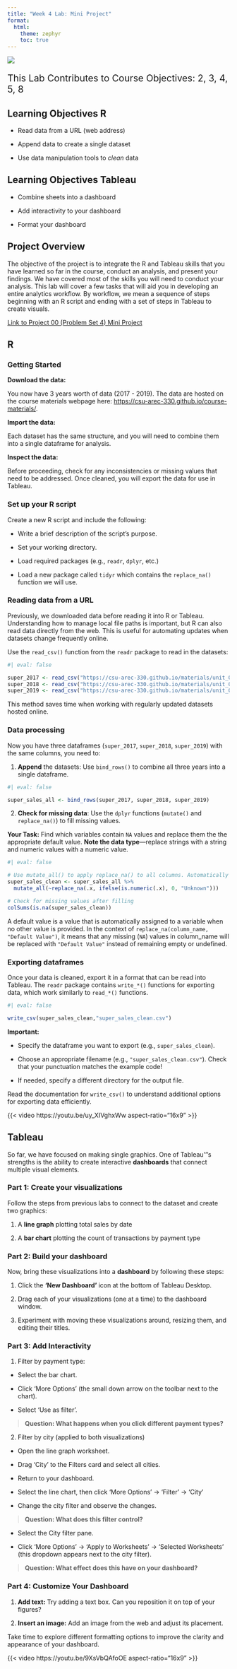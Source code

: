 ```yaml
---
title: "Week 4 Lab: Mini Project"
format: 
  html:
    theme: zephyr
    toc: true
---
```



![](includes/digital-transformation.jpg)

::: {style="font-size: 1.5em"}
This Lab Contributes to Course Objectives: 2, 3, 4, 5, 8
:::

## Learning Objectives R

- Read data from a URL (web address)

- Append data to create a single dataset

- Use data manipulation tools to *clean* data

## Learning Objectives Tableau

- Combine sheets into a dashboard

- Add interactivity to your dashboard

- Format your dashboard

## Project Overview

The objective of the project is to integrate the R and Tableau skills that you have learned so far in the course, conduct an analysis, and present your findings. We have covered most of the skills you will need to conduct your analysis.  This lab will cover a few tasks that will aid you in developing an entire analytics workflow.  By workflow, we mean a sequence of steps beginning with an R script and ending with a set of steps in Tableau to create visuals. 

[Link to Project 00 (Problem Set 4) Mini Project](https://csu-arec-330.github.io/materials/unit_00/week_04/ps4.html)

## R 

### Getting Started

**Download the data:** 

You now have 3 years worth of data (2017 - 2019). The data are hosted on the course materials webpage here: <https://csu-arec-330.github.io/course-materials/>.  

**Import the data:** 

Each dataset has the same structure, and you will need to combine them into a single dataframe for analysis.

**Inspect the data:** 

Before proceeding, check for any inconsistencies or missing values that need to be addressed. Once cleaned, you will export the data for use in Tableau.

### Set up your R script

Create a new R script and include the following:

- Write a brief description of the script's purpose.

- Set your working directory.

- Load required packages (e.g., `readr`, `dplyr`, etc.)

- Load a new package called `tidyr` which contains the `replace_na()` function we will use.

### Reading data from a URL

Previously, we downloaded data before reading it into R or Tableau. Understanding how to manage local file paths is important, but R can also read data directly from the web. This is useful for automating updates when datasets change frequently online.

Use the `read_csv()` function from the `readr` package to read in the datasets:

```r
#| eval: false

super_2017 <- read_csv("https://csu-arec-330.github.io/materials/unit_00/inputs/supermarket_sales_2017.csv")
super_2018 <- read_csv("https://csu-arec-330.github.io/materials/unit_00/inputs/supermarket_sales_2018.csv")
super_2019 <- read_csv("https://csu-arec-330.github.io/materials/unit_00/inputs/supermarket_sales_2019.csv")
```

This method saves time when working with regularly updated datasets hosted online.

### Data processing

Now you have three dataframes (`super_2017`, `super_2018`, `super_2019`) with the same columns, you need to: 

1. **Append** the datasets: Use `bind_rows()` to combine all three years into a single dataframe.

```r
#| eval: false

super_sales_all <- bind_rows(super_2017, super_2018, super_2019)
```

2. **Check for missing data**: Use the `dplyr` functions (`mutate()` and `replace_na()`) to fill missing values.

**Your Task:** Find which variables contain `NA` values and replace them the the appropriate default value. **Note the data type**—replace strings with a string and numeric values with a numeric value.

```r
#| eval: false

# Use mutate_all() to apply replace_na() to all columns. Automatically fills numeric columns with 0 and character columns with "Unknown". 
super_sales_clean <- super_sales_all %>%
  mutate_all(~replace_na(.x, ifelse(is.numeric(.x), 0, "Unknown")))

# Check for missing values after filling
colSums(is.na(super_sales_clean))
```

:::{.callout-note}
A default value is a value that is automatically assigned to a variable when no other value is provided. In the context of `replace_na(column_name, "Default Value")`, it means that any missing (`NA`) values in column_name will be replaced with `"Default Value"` instead of remaining empty or undefined.
:::

<!--*Note: Gross margin is calculated as the proportion of revenue that exceeds the cost of goods sold (COGS).*-->

### Exporting dataframes

Once your data is cleaned, export it in a format that can be read into Tableau. The `readr` package contains `write_*()` functions for exporting data, which work similarly to `read_*()` functions.  

```r
#| eval: false

write_csv(super_sales_clean,"super_sales_clean.csv")
```

**Important:**

- Specify the dataframe you want to export (e.g., `super_sales_clean`).

- Choose an appropriate filename (e.g., `"super_sales_clean.csv"`). Check that your punctuation matches the example code!

- If needed, specify a different directory for the output file.

Read the documentation for `write_csv()` to understand additional options for exporting data efficiently.

{{< video https://youtu.be/uy_XIVghxWw aspect-ratio="16x9" >}}


## Tableau

So far, we have focused on making single graphics.  One of Tableau'’'s strengths is the ability to create interactive **dashboards** that connect multiple visual elements.

### Part 1: Create your visualizations

Follow the steps from previous labs to connect to the dataset and create two graphics:

1. A **line graph** plotting total sales by date

2. A **bar chart** plotting the count of transactions by payment type

### Part 2: Build your dashboard

Now, bring these visualizations into a **dashboard** by following these steps:

1.  Click the **'New Dashboard'** icon at the bottom of Tableau Desktop.

2.  Drag each of your visualizations (one at a time) to the dashboard window. 

3.  Experiment with moving these visualizations around, resizing them, and editing their titles. 


### Part 3: Add Interactivity 

1. Filter by payment type:

-  Select the bar chart.

-  Click 'More Options' (the small down arrow on the toolbar next to the chart). 

-  Select 'Use as filter'.

> **Question: What happens when you click different payment types?**

2.  Filter by city (applied to both visualizations)

-  Open the line graph worksheet.

-  Drag 'City' to the Filters card and select all cities.

-  Return to your dashboard.

-  Select the line chart, then click 'More Options' $\rightarrow$ 'Filter' $\rightarrow$ 'City'

-  Change the city filter and observe the changes.

> **Question: What does this filter control?**

-  Select the City filter pane.

-  Click 'More Options' $\rightarrow$ 'Apply to Worksheets' $\rightarrow$ 'Selected Worksheets' (this dropdown appears next to the city filter).

> **Question: What effect does this have on your dashboard?**

### Part 4: Customize Your Dashboard

1.  **Add text:** Try adding a text box. Can you reposition it on top of your figures?

2. **Insert an image:** Add an image from the web and adjust its placement.

Take time to explore different formatting options to improve the clarity and appearance of your dashboard.

{{< video https://youtu.be/9XsVbQAfoOE aspect-ratio="16x9" >}}



